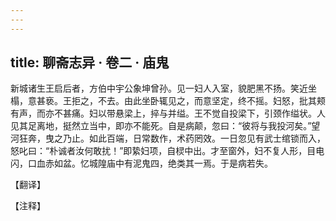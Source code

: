 ```yaml
---
---
---
```

title: 聊斋志异 · 卷二 · 庙鬼
---

新城诸生王启后者，方伯中宇公象坤曾孙。见一妇人入室，貌肥黑不扬。笑近坐榻，意甚亵。王拒之，不去。由此坐卧辄见之，而意坚定，终不摇。妇怒，批其颊有声，而亦不甚痛。妇以带悬梁上，捽与并缢。王不觉自投梁下，引颈作缢状。人见其足离地，挺然立当中，即亦不能死。自是病颠，忽曰：“彼将与我投河矣。”望河狂奔，曳之乃止。如此百端，日常数作，术药罔效。一日忽见有武士绾锁而入，怒叱曰：“朴诚者汝何敢扰！”即絷妇项，自棂中出。才至窗外，妇不复人形，目电闪，口血赤如盆。忆城隍庙中有泥鬼四，绝类其一焉。于是病若失。

【翻译】

【注释】

